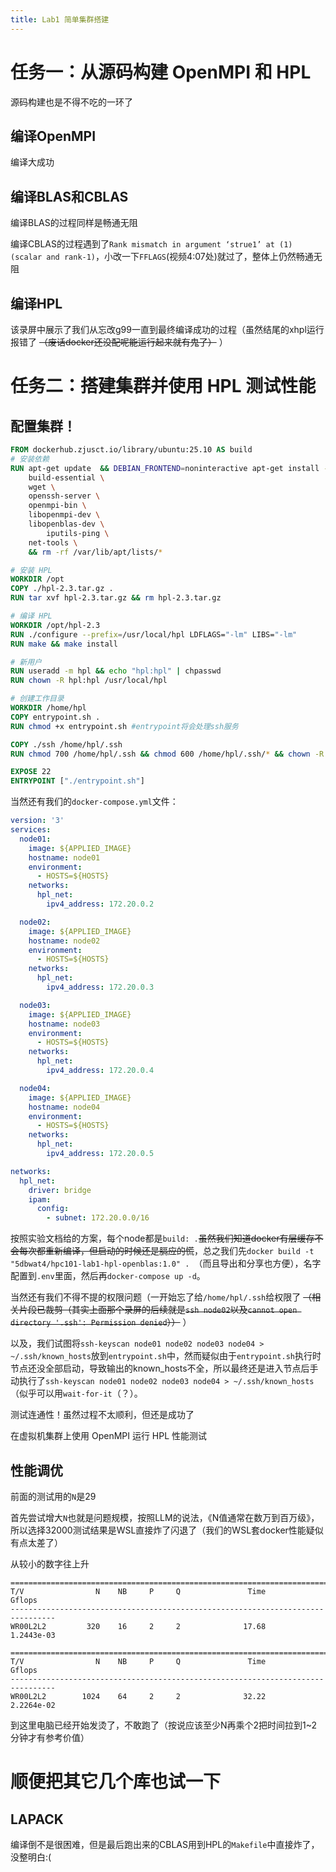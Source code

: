 ```yaml
---
title: Lab1 简单集群搭建
---
```



# 任务一：从源码构建 OpenMPI 和 HPL

源码构建也是不得不吃的一环了

## 编译OpenMPI


<Asciinema url={cast1URL} />


<Asciinema url={cast2URL} />

编译大成功


<Asciinema url={cast9URL} />

## 编译BLAS和CBLAS


<Asciinema url={cast11URL} />

编译BLAS的过程同样是畅通无阻


<Asciinema url={cast12URL} />

编译CBLAS的过程遇到了`Rank mismatch in argument ‘strue1’ at (1) (scalar and rank-1)`，小改一下`FFLAGS`(视频4:07处)就过了，整体上仍然畅通无阻

## 编译HPL


<Asciinema url={cast6URL} />

该录屏中展示了我们从忘改g99一直到最终编译成功的过程（虽然结尾的xhpl运行报错了 ~~（废话docker还没配呢能运行起来就有鬼了）~~ ）

# 任务二：搭建集群并使用 HPL 测试性能

## 配置集群！


```dockerfile
FROM dockerhub.zjusct.io/library/ubuntu:25.10 AS build
# 安装依赖
RUN apt-get update  && DEBIAN_FRONTEND=noninteractive apt-get install --no-install-recommends -y \
    build-essential \
    wget \
    openssh-server \
    openmpi-bin \
    libopenmpi-dev \
    libopenblas-dev \
        iputils-ping \
    net-tools \
    && rm -rf /var/lib/apt/lists/*

# 安装 HPL
WORKDIR /opt
COPY ./hpl-2.3.tar.gz .
RUN tar xvf hpl-2.3.tar.gz && rm hpl-2.3.tar.gz

# 编译 HPL
WORKDIR /opt/hpl-2.3
RUN ./configure --prefix=/usr/local/hpl LDFLAGS="-lm" LIBS="-lm" 
RUN make && make install

# 新用户
RUN useradd -m hpl && echo "hpl:hpl" | chpasswd
RUN chown -R hpl:hpl /usr/local/hpl

# 创建工作目录
WORKDIR /home/hpl
COPY entrypoint.sh .
RUN chmod +x entrypoint.sh #entrypoint将会处理ssh服务

COPY ./ssh /home/hpl/.ssh
RUN chmod 700 /home/hpl/.ssh && chmod 600 /home/hpl/.ssh/* && chown -R hpl:hpl /home/hpl/.ssh

EXPOSE 22
ENTRYPOINT ["./entrypoint.sh"]
```

当然还有我们的`docker-compose.yml`文件：

```yaml
version: '3'
services:
  node01:
    image: ${APPLIED_IMAGE}
    hostname: node01
    environment:
      - HOSTS=${HOSTS} 
    networks:
      hpl_net:
        ipv4_address: 172.20.0.2

  node02:
    image: ${APPLIED_IMAGE}
    hostname: node02
    environment:
      - HOSTS=${HOSTS} 
    networks:
      hpl_net:
        ipv4_address: 172.20.0.3

  node03:
    image: ${APPLIED_IMAGE}
    hostname: node03
    environment:
      - HOSTS=${HOSTS} 
    networks:
      hpl_net:
        ipv4_address: 172.20.0.4

  node04:
    image: ${APPLIED_IMAGE}
    hostname: node04
    environment:
      - HOSTS=${HOSTS} 
    networks:
      hpl_net:
        ipv4_address: 172.20.0.5

networks:
  hpl_net:
    driver: bridge
    ipam:
      config:
        - subnet: 172.20.0.0/16
```

按照实验文档给的方案，每个node都是`build: .`~~虽然我们知道docker有层缓存不会每次都重新编译，但启动的时候还是膈应的慌~~，总之我们先`docker build -t "5dbwat4/hpc101-lab1-hpl-openblas:1.0" . `（而且导出和分享也方便），名字配置到`.env`里面，然后再`docker-compose up -d`。


<Asciinema url={cast14URL} />

当然还有我们不得不提的权限问题（一开始忘了给`/home/hpl/.ssh`给权限了 ~~（相关片段已裁剪（其实上面那个录屏的后续就是`ssh node02`以及`cannot open directory '.ssh': Permission denied`））~~ ）

以及，我们试图将`ssh-keyscan node01 node02 node03 node04 > ~/.ssh/known_hosts`放到`entrypoint.sh`中，然而疑似由于`entrypoint.sh`执行时节点还没全部启动，导致输出的known_hosts不全，所以最终还是进入节点后手动执行了`ssh-keyscan node01 node02 node03 node04 > ~/.ssh/known_hosts`（似乎可以用`wait-for-it`（？）。


<Asciinema url={cast15URL} />

测试连通性！虽然过程不太顺利，但还是成功了


<Asciinema url={cast16URL} />

在虚拟机集群上使用 OpenMPI 运行 HPL 性能测试


## 性能调优

前面的测试用的`N`是29

首先尝试增大`N`也就是问题规模，按照LLM的说法，《N值通常在数万到百万级》，所以选择32000测试结果是WSL直接炸了闪退了（我们的WSL套docker性能疑似有点太差了）

从较小的数字往上升

```plain
================================================================================
T/V                N    NB     P     Q               Time                 Gflops
--------------------------------------------------------------------------------
WR00L2L2         320    16     2     2              17.68             1.2443e-03
```

```plain
================================================================================
T/V                N    NB     P     Q               Time                 Gflops
--------------------------------------------------------------------------------
WR00L2L2        1024    64     2     2              32.22             2.2264e-02
```

到这里电脑已经开始发烫了，不敢跑了（按说应该至少N再乘个2把时间拉到1~2分钟才有参考价值）


# 顺便把其它几个库也试一下

## LAPACK


<Asciinema url={cast4URL} />

编译倒不是很困难，但是最后跑出来的CBLAS用到HPL的`Makefile`中直接炸了，没整明白:(